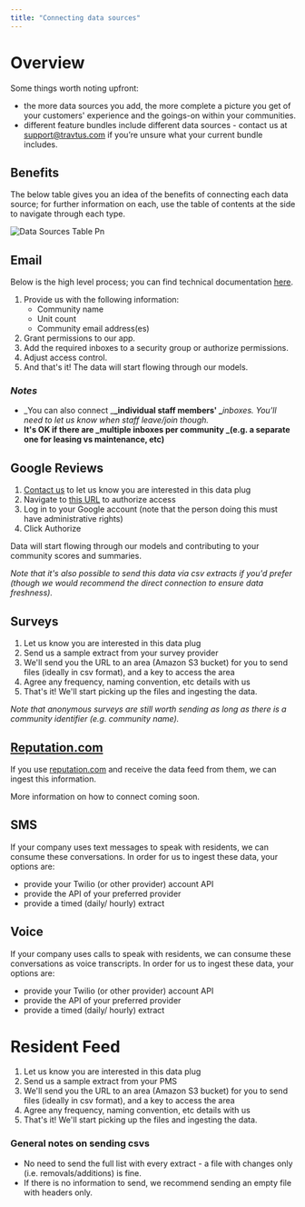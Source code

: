 ```yaml
---
title: "Connecting data sources"
---
```


# **Overview**

Some things worth noting upfront:

- the more data sources you add, the more complete a picture you get of your customers' experience and the goings-on within your communities.
- different feature bundles include different data sources - contact us at [<u>support@travtus.com</u>](mailto:support@travtus.com) if you’re unsure what your current bundle includes.

## **Benefits**

The below table gives you an idea of the benefits of connecting each data source; for further information on each, use the table of contents at the side to navigate through each type.

![Data Sources Table Pn](/images/DataSourcesTable.png)

## **Email**

Below is the high level process; you can find technical documentation [<u>here</u>](https://docs.travtus.com/get-started/v1/learn_onboarding).

1. Provide us with the following information:
   - Community name
   - Unit count
   - Community email address(es)
2. Grant permissions to our app.
3. Add the required inboxes to a security group or authorize permissions.
4. Adjust access control.
5. And that's it! The data will start flowing through our models.

### **_Notes_**

- \_You can also connect \_**\_individual staff members' \_**_inboxes. You'll need to let us know when staff leave/join though._
- ****It's OK if there are \_multiple inboxes per community \_(e.g. a separate one for leasing vs maintenance, etc)****

## **Google Reviews**

1. [<u>Contact us</u>](mailto:support@travtus.com) to let us know you are interested in this data plug
2. Navigate to [<u>this URL</u>](https://review.travtus.com/review/google/authorize) to authorize access
3. Log in to your Google account (note that the person doing this must have administrative rights)
4. Click Authorize

Data will start flowing through our models and contributing to your community scores and summaries.

_Note that it's also possible to send this data via csv extracts if you'd prefer (though we would recommend the direct connection to ensure data freshness)._

## **Surveys**

1. Let us know you are interested in this data plug
2. Send us a sample extract from your survey provider
3. We'll send you the URL to an area (Amazon S3 bucket) for you to send files (ideally in csv format), and a key to access the area
4. Agree any frequency, naming convention, etc details with us
5. That's it! We'll start picking up the files and ingesting the data.

_Note that anonymous surveys are still worth sending as long as there is a community identifier (e.g. community name)._

## [**Reputation.com**](http://Reputation.com)

If you use [reputation.com](http://reputation.com) and receive the data feed from them, we can ingest this information.

More information on how to connect coming soon.

## **SMS**

If your company uses text messages to speak with residents, we can consume these conversations. In order for us to ingest these data, your options are:

- provide your Twilio (or other provider) account API
- provide the API of your preferred provider
- provide a timed (daily/ hourly) extract

## Voice

If your company uses calls to speak with residents, we can consume these conversations as voice transcripts. In order for us to ingest these data, your options are:

- provide your Twilio (or other provider) account API
- provide the API of your preferred provider
- provide a timed (daily/ hourly) extract

# Resident Feed

1. Let us know you are interested in this data plug
2. Send us a sample extract from your PMS
3. We'll send you the URL to an area (Amazon S3 bucket) for you to send files (ideally in csv format), and a key to access the area
4. Agree any frequency, naming convention, etc details with us
5. That's it! We'll start picking up the files and ingesting the data.

### **General notes on sending csvs**

- No need to send the full list with every extract - a file with changes only (i.e. removals/additions) is fine.
- If there is no information to send, we recommend sending an empty file with headers only.